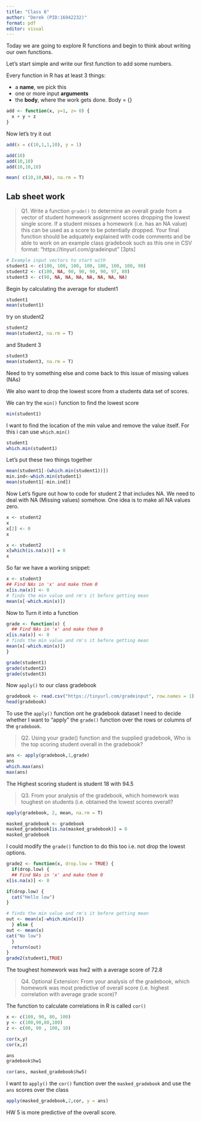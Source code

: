```yaml
---
title: "Class 6"
author: "Derek (PID:16942232)"
format: pdf
editor: visual
---
```


Today we are going to explore R functions and begin to think about writing our own functions.

Let's start simple and write our first function to add some numbers.

Every function in R has at least 3 things: 

- a **name**, we pick this 
- one or more input **arguments**
- the **body**, where the work gets done. Body = {}

```r
add <- function(x, y=1, z= 0) {
  x + y + z
} 
```

Now let's try it out

```r
add(x = c(10,1,1,10), y = 1)

add(10)
add(10,10)
add(10,10,10)
```

```r
mean( c(10,10,NA), na.rm = T)
```

## Lab sheet work

>Q1. Write a function `grade()` to determine an overall grade from a vector of student homework
assignment scores dropping the lowest single score. If a student misses a homework (i.e. has an
NA value) this can be used as a score to be potentially dropped. Your final function should be
adquately explained with code comments and be able to work on an example class gradebook
such as this one in CSV format: “https://tinyurl.com/gradeinput” [3pts]

```r
# Example input vectors to start with
student1 <- c(100, 100, 100, 100, 100, 100, 100, 90)
student2 <- c(100, NA, 90, 90, 90, 90, 97, 80)
student3 <- c(90, NA, NA, NA, NA, NA, NA, NA)
```

Begin by calculating the average for student1
```r
student1
mean(student1)
```

try on student2
```r
student2
mean(student2, na.rm = T)
```

and Student 3

```r
student3
mean(student3, na.rm = T)
```

Need to try something else and come back to this issue of missing values (NAs)

We also want to drop the lowest score from a students data set of scores.

We can try the `min()` function to find the lowest score

```r
min(student1)
```

I want to find the location of the min value and remove the value itself. For this i can use `which.min()` 

```r
student1
which.min(student1)
```
Let's put these two things together
```r
mean(student1[-(which.min(student1))])
min.ind<-which.min(student1)
mean(student1[-min.ind])
```

Now Let's figure out how to code for student 2 that includes NA. We need to deal with NA (Missing values) somehow. One idea is to make all NA values zero.
```r
x <- student2
x
x[2] <- 0 
x

```

```r
x <- student2
x[which(is.na(x))] = 0 
x

```
So far we have a working snippet:

```r
x <- student3
## Find NAs in 'x' and make them 0
x[is.na(x)] <- 0 
# finds the min value and rm's it before getting mean
mean(x[-which.min(x)])
```

Now to Turn it into a function

```r
grade <- function(x) {
  ## Find NAs in 'x' and make them 0
x[is.na(x)] <- 0 
# finds the min value and rm's it before getting mean
mean(x[-which.min(x)])
}
```

```r
grade(student1)
grade(student2)
grade(student3)
```

Now `apply()` to our class gradebook

```r
gradebook <- read.csv("https://tinyurl.com/gradeinput", row.names = 1)
head(gradebook)
```

To use the `apply()` function ont he gradebook dataset I need to decide whether I want to "apply" the `grade()` function over the rows or columns of the `gradebook`.

>Q2. Using your grade() function and the supplied gradebook, Who is the top scoring student
overall in the gradebook?

```r
ans <- apply(gradebook,1,grade)
ans
which.max(ans)
max(ans)
```

The Highest scoring student is student 18 with 94.5

>Q3. From your analysis of the gradebook, which homework was toughest on students (i.e. obtained
the lowest scores overall?

```r
apply(gradebook, 2, mean, na.rm = T)
```

```r
masked_gradebook <- gradebook 
masked_gradebook[is.na(masked_gradebook)] = 0
masked_gradebook
```

I could modify the `grade()` function to do this too i.e. not drop the lowest options.

```r
grade2 <- function(x, drop.low = TRUE) {
  if(drop.low) {
  ## Find NAs in 'x' and make them 0
x[is.na(x)] <- 0

if(drop.low) {
  cat("Hello low")
}

# finds the min value and rm's it before getting mean
out <- mean(x[-which.min(x)])
  } else {
out <- mean(x)
cat("No low")
  }
  return(out)
}  
grade2(student1,TRUE)
```

The toughest homework was hw2 with a average score of 72.8

>Q4. Optional Extension: From your analysis of the gradebook, which homework was most
predictive of overall score (i.e. highest correlation with average grade score)?

The function to calculate correlations in R is called `cor()`

```r

x <- c(100, 90, 80, 100)
y <- c(100,90,80,100)
z <- c(80, 90 , 100, 10)

cor(x,y)
cor(x,z)
```

```r
ans
gradebook$hw1
```

```r
cor(ans, masked_gradebook$hw5)
```

I want to `apply()` the `cor()` function over the `masked_gradebook` and use the `ans` scores over the class

```r
apply(masked_gradebook,2,cor, y = ans)
```

HW 5 is more predictive of the overall score.